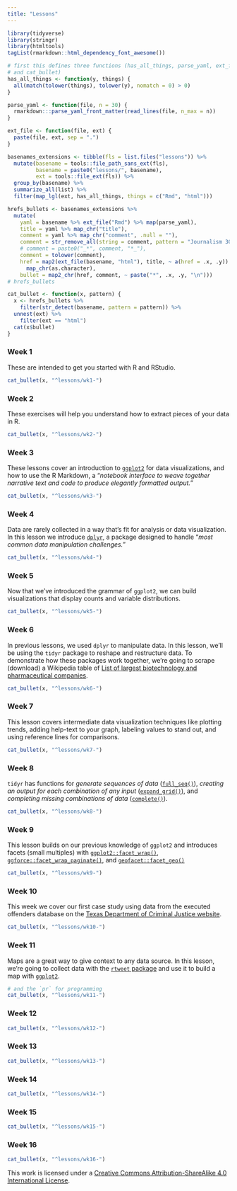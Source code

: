 ```yaml
---
title: "Lessons"
---
```


```r
library(tidyverse)
library(stringr)
library(htmltools)
tagList(rmarkdown::html_dependency_font_awesome())
```

```r
# first this defines three functions (has_all_things, parse_yaml, ext_file,  
# and cat_bullet)
has_all_things <- function(y, things) {
  all(match(tolower(things), tolower(y), nomatch = 0) > 0)
}

parse_yaml <- function(file, n = 30) {
  rmarkdown:::parse_yaml_front_matter(read_lines(file, n_max = n))
}

ext_file <- function(file, ext) {
  paste(file, ext, sep = ".")
}
```

```r
basenames_extensions <- tibble(fls = list.files("lessons")) %>%
  mutate(basename = tools::file_path_sans_ext(fls),
         basename = paste0("lessons/", basename),
         ext = tools::file_ext(fls)) %>% 
  group_by(basename) %>% 
  summarize_all(list) %>% 
  filter(map_lgl(ext, has_all_things, things = c("Rmd", "html")))

hrefs_bullets <- basenames_extensions %>% 
  mutate(
    yaml = basename %>% ext_file("Rmd") %>% map(parse_yaml),
    title = yaml %>% map_chr("title"),
    comment = yaml %>% map_chr("comment", .null = ""),
    comment = str_remove_all(string = comment, pattern = "Journalism 303: "),
    # comment = paste0("_*", comment, "*_"),
    comment = tolower(comment),
    href = map2(ext_file(basename, "html"), title, ~ a(href = .x, .y)) %>%
      map_chr(as.character),
    bullet = map2_chr(href, comment, ~ paste("*", .x, .y, "\n")))
# hrefs_bullets
```

```r
cat_bullet <- function(x, pattern) {
  x <- hrefs_bullets %>% 
    filter(str_detect(basename, pattern = pattern)) %>%
  unnest(ext) %>%
    filter(ext == "html")
  cat(x$bullet)
}
```

### Week 1 

These are intended to get you started with R and RStudio.

```r
cat_bullet(x, "^lessons/wk1-")
```

### Week 2 

These exercises will help you understand how to extract pieces of your data in R. 

```r
cat_bullet(x, "^lessons/wk2-")
```

### Week 3 

These lessons cover an introduction to [`ggplot2`](https://ggplot2.tidyverse.org/) for data visualizations, and how to use the R Markdown, a "*notebook interface to weave together narrative text and code to produce elegantly formatted output.*"

```r
cat_bullet(x, "^lessons/wk3-")
```

### Week 4 

Data are rarely collected in a way that's fit for analysis or data visualization. In this lesson we introduce [`dplyr`](https://dplyr.tidyverse.org/), a package designed to handle "*most common data manipulation challenges.*"

```r
cat_bullet(x, "^lessons/wk4-")
```

### Week 5 

Now that we've introduced the grammar of `ggplot2`, we can build visualizations that display counts and variable distributions. 

```r
cat_bullet(x, "^lessons/wk5-")
```

### Week 6 

In previous lessons, we used `dplyr` to manipulate data. In this lesson, we'll be using the `tidyr` package to reshape and restructure data. To demonstrate how these packages work together, we're going to scrape (download) a Wikipedia table of [List of largest biotechnology and pharmaceutical companies](https://en.wikipedia.org/wiki/List_of_largest_biotechnology_and_pharmaceutical_companies). 

```r
cat_bullet(x, "^lessons/wk6-")
```

### Week 7 

This lesson covers intermediate data visualization techniques like plotting trends, adding help-text to your graph, labeling values to stand out, and using reference lines for comparisons.

```r
cat_bullet(x, "^lessons/wk7-")
```

### Week 8 

`tidyr` has functions for *generate sequences of data* ([`full_seq()`](https://tidyr.tidyverse.org/reference/full_seq.html)), *creating an output for each combination of any input* ([`expand_grid()`](https://tidyr.tidyverse.org/reference/expand_grid.html)), and *completing missing combinations of data* ([`complete()`](https://tidyr.tidyverse.org/reference/complete.html)). 

```r
cat_bullet(x, "^lessons/wk8-")
```

### Week 9 

This lesson builds on our previous knowledge of `ggplot2` and introduces facets (small multiples) with [`ggplot2::facet_wrap()`](https://ggplot2.tidyverse.org/reference/facet_wrap.html), [`ggforce::facet_wrap_paginate()`](https://ggforce.data-imaginist.com/reference/facet_wrap_paginate.html), and [`geofacet::facet_geo()`](https://hafen.github.io/geofacet/reference/facet_geo.html)

```r
cat_bullet(x, "^lessons/wk9-")
```

### Week 10 

This week we cover our first case study using data from the executed offenders database on the [Texas Department of Criminal Justice website](https://www.tdcj.texas.gov/death_row/dr_executed_offenders.html).

```r
cat_bullet(x, "^lessons/wk10-")
```

### Week 11 

Maps are a great way to give context to any data source. In this lesson, we're going to collect data with the [`rtweet` package](https://github.com/ropensci/rtweet) and use it to build a map with [`ggplot2`](https://ggplot2.tidyverse.org/reference/geom_map.html).

```r
# and the `pr` for programming
cat_bullet(x, "^lessons/wk11-")
```

### Week 12 

```r
cat_bullet(x, "^lessons/wk12-")
```

### Week 13 

```r
cat_bullet(x, "^lessons/wk13-")
```

### Week 14 

```r
cat_bullet(x, "^lessons/wk14-")
```

### Week 15 

```r
cat_bullet(x, "^lessons/wk15-")
```

### Week 16 

```r
cat_bullet(x, "^lessons/wk16-")
```




This work is licensed under a [Creative Commons Attribution-ShareAlike 4.0 International License](https://creativecommons.org/licenses/by-sa/4.0/).

